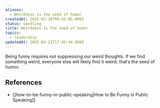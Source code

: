 ```yaml
---
aliases:
  - Weirdness is the seed of humor
createdAt: 2025-03-20T09:42:05.000Z
status: seedling
title: Weirdness is the seed of humor
topics:
  - leadership
updatedAt: 2025-04-21T17:30:44.000Z
---
```

Being funny requires not suppressing our weird thoughts. If we find something weird, everyone else will likely find it weird; that’s the seed of humor.

## References

- [[how-to-be-funny-in-public-speaking|How to Be Funny in Public Speaking]]
